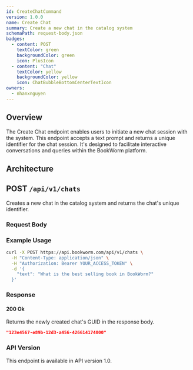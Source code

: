 ```yaml
---
id: CreateChatCommand
version: 1.0.0
name: Create Chat
summary: Create a new chat in the catalog system
schemaPath: request-body.json
badges:
  - content: POST
    textColor: green
    backgroundColor: green
    icon: PlusIcon
  - content: "Chat"
    textColor: yellow
    backgroundColor: yellow
    icon: ChatBubbleBottomCenterTextIcon
owners:
  - nhanxnguyen
---
```


## Overview

The Create Chat endpoint enables users to initiate a new chat session with the system. This endpoint accepts a text prompt and returns a unique identifier for the chat session. It's designed to facilitate interactive conversations and queries within the BookWorm platform.

## Architecture

<NodeGraph />

## POST `/api/v1/chats`

Creates a new chat in the catalog system and returns the chat's unique identifier.

### Request Body

<SchemaViewer file="request-body.json" maxHeight="500" id="request-body" />

### Example Usage

```bash
curl -X POST https://api.bookworm.com/api/v1/chats \
  -H "Content-Type: application/json" \
  -H "Authorization: Bearer YOUR_ACCESS_TOKEN" \
  -d '{
    "text": "What is the best selling book in BookWorm?"
  }'
```

### Response

#### <span className="text-green-500">200 Ok</span>

Returns the newly created chat's GUID in the response body.

```json
"123e4567-e89b-12d3-a456-426614174000"
```

### API Version

This endpoint is available in API version 1.0.
